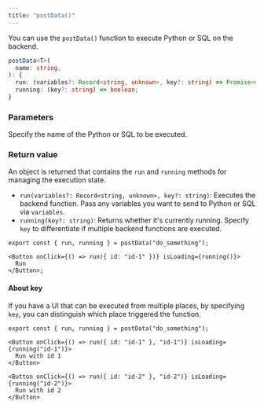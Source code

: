 ```yaml
---
title: "postData()"
---
```


You can use the `postData()` function to execute Python or SQL on the backend.

```typescript
postData<T>(
  name: string,
): {
  run: (variables?: Record<string, unknown>, key?: string) => Promise<void>;
  running: (key?: string) => boolean;
}
```

### Parameters

<ParamField path="name" type="string" required>
  Specify the name of the Python or SQL to be executed.
</ParamField>

### Return value

An object is returned that contains the `run` and `running` methods for managing the execution state.

- `run(variables?: Record<string, unknown>, key?: string)`: Executes the backend function. Pass any variables you want to send to Python or SQL via `variables`.
- `running(key?: string)`: Returns whether it's currently running. Specify `key` to differentiate if multiple backend functions are executed.

```tsx
export const { run, running } = postData("do_something");

<Button onClick={() => run({ id: "id-1" })} isLoading={running()}>
  Run
</Button>;
```

#### About key

If you have a UI that can be executed from multiple places, by specifying `key`, you can distinguish which place triggered the function.

```tsx
export const { run, running } = postData("do_something");

<Button onClick={() => run({ id: "id-1" }, "id-1")} isLoading={running("id-1")}>
  Run with id 1
</Button>

<Button onClick={() => run({ id: "id-2" }, "id-2")} isLoading={running("id-2")}>
  Run with id 2
</Button>
```
